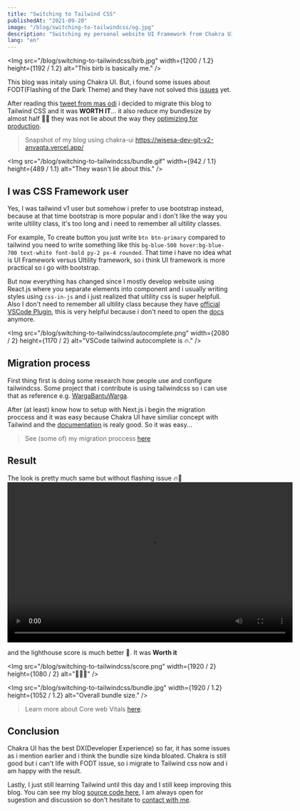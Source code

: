 ```yaml
---
title: "Switching to Tailwind CSS"
publishedAt: "2021-09-20"
image: "/blog/switching-to-tailwindcss/og.jpg"
description: "Switching my personal website UI Framework from Chakra UI to Tailwind CSS"
lang: "en"
---
```


<Img
  src="/blog/switching-to-tailwindcss/birb.jpg"
  width={1200 / 1.2}
  height={1192 / 1.2}
  alt="This birb is basically me."
/>


This blog was initaly using Chakra UI. But, i found some issues about FODT(Flashing of the Dark Theme) and they have not solved this [issues](https://chakra-ui.com/docs/features/color-mode#color-mode-flash-issue) yet.

After reading this [tweet from mas odi](https://twitter.com/mathdroid/status/1425753266596368390) i decided to migrate this blog to Tailwind CSS and it was **WORTH IT**... it also reduce my bundlesize by almost half 🤯🤯 they was not lie about the way they [optimizing for production](https://tailwindcss.com/docs/optimizing-for-production).

> Snapshot of my blog using chakra-ui 
> https://wisesa-dev-git-v2-anvaqta.vercel.app/

<Img
  src="/blog/switching-to-tailwindcss/bundle.gif"
  width={942 / 1.1}
  height={489 / 1.1}
  alt="They wasn't lie about this."
/>

## I was CSS Framework user

Yes, I was tailwind v1 user but somehow i prefer to use bootstrap instead, because at that time bootstrap is more popular and i don't like the way you write ultility class, it's too long and i need to remember all ultility classes. 

For example, To create button you just write `btn btn-primary` compared to tailwind you need to write something like this `bg-blue-500 hover:bg-blue-700 text-white font-bold py-2 px-4 rounded`. That time i have no idea what is UI Framework versus Ultility framework, so i think UI framework is more practical so i go with bootstrap.

But now everything has changed since I mostly develop website using React.js where you separate elements into component and i usually writing styles using `css-in-js` and i just realized that ultility css is super helpfull. Also I don't need to remember all ultility class because they have [official VSCode Plugin](https://github.com/tailwindlabs/tailwindcss-intellisense), this is very helpful because i don't need to open the [docs](https://tailwindcss.com/docs) anymore.

<Img
  src="/blog/switching-to-tailwindcss/autocomplete.png"
  width={2080 / 2}
  height={1170 / 2}
  alt="VSCode tailwind autocomplete is 🔥."
/>

## Migration process

First thing first is doing some research how people use and configure tailwindcss. Some project that i contribute is using tailwindcss so i can use that as reference e.g. [WargaBantuWarga](https://github.com/kawalcovid19/wargabantuwarga.com).

After (at least) know how to setup with Next.js i begin the migration proccess and it was easy because Chakra UI have similiar concept with Tailwind and the [documentation](https://tailwindcss.com/docs) is realy good. So it was easy...

> See (some of) my migration proccess [here](https://github.com/svspicious/wisesa.dev/pull/27) 

## Result

The look is pretty much same but without flashing issue 🔥🤯
<video width="640" height="360" controls>
  <source src="/blog/switching-to-tailwindcss/result.mp4" type="video/mp4" />
</video>

and the lighthouse score is much better 🚀. It was **Worth it**

<Img
  src="/blog/switching-to-tailwindcss/score.png"
  width={1920 / 2}
  height={1080 / 2}
  alt="🚀🚀🚀"
/>


<Img
  src="/blog/switching-to-tailwindcss/bundle.jpg"
  width={1920 / 1.2}
  height={1052 / 1.2}
  alt="Overall bundle size."
/>

> Learn more about Core web Vitals [here](https://www.instagram.com/p/CT3rDYnvhkP/). 


## Conclusion

Chakra UI has the best DX(Developer Experience) so far, it has some issues as i mention earlier and i think the bundle size kinda bloated. Chakra is still good but i can't life with FODT issue, so i migrate to Tailwind css now and i am happy with the result.

Lastly, I just still learning Tailwind until this day and I still keep improving this blog. You can see my blog [source code here](https://github.com/svspicious/wisesa.dev), I am always open for sugestion and discussion so don't hesitate to [contact with me](/about#contact).
